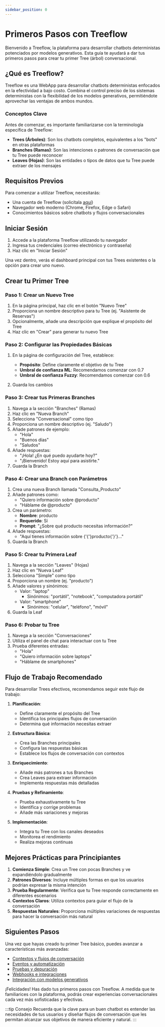 ```yaml
---
sidebar_position: 0
---
```


# Primeros Pasos con Treeflow

Bienvenido a Treeflow, la plataforma para desarrollar chatbots deterministas potenciados por modelos generativos. Esta guía te ayudará a dar tus primeros pasos para crear tu primer Tree (árbol) conversacional.

## ¿Qué es Treeflow?

Treeflow es una WebApp para desarrollar chatbots deterministas enfocados en la efectividad a bajo costo. Combina el control preciso de los sistemas deterministas con la flexibilidad de los modelos generativos, permitiéndote aprovechar las ventajas de ambos mundos.

### Conceptos Clave

Antes de comenzar, es importante familiarizarse con la terminología específica de Treeflow:

- **Trees (Árboles)**: Son los chatbots completos, equivalentes a los "bots" en otras plataformas
- **Branches (Ramas)**: Son las intenciones o patrones de conversación que tu Tree puede reconocer
- **Leaves (Hojas)**: Son las entidades o tipos de datos que tu Tree puede extraer de los mensajes

## Requisitos Previos

Para comenzar a utilizar Treeflow, necesitarás:

- Una cuenta de Treeflow (solicítala [aquí](https://google.com))
- Navegador web moderno (Chrome, Firefox, Edge o Safari)
- Conocimientos básicos sobre chatbots y flujos conversacionales

## Iniciar Sesión

1. Accede a la plataforma Treeflow utilizando tu navegador
2. Ingresa tus credenciales (correo electrónico y contraseña)
3. Haz clic en "Iniciar Sesión"

Una vez dentro, verás el dashboard principal con tus Trees existentes o la opción para crear uno nuevo.

## Crear tu Primer Tree

### Paso 1: Crear un Nuevo Tree

1. En la página principal, haz clic en el botón "Nuevo Tree"
2. Proporciona un nombre descriptivo para tu Tree (ej. "Asistente de Reservas")
3. Opcionalmente, añade una descripción que explique el propósito del Tree
4. Haz clic en "Crear" para generar tu nuevo Tree

### Paso 2: Configurar las Propiedades Básicas

1. En la página de configuración del Tree, establece:
   - **Propósito**: Define claramente el objetivo de tu Tree
   - **Umbral de confianza ML**: Recomendamos comenzar con 0.7
   - **Umbral de confianza Fuzzy**: Recomendamos comenzar con 0.6

2. Guarda los cambios

### Paso 3: Crear tus Primeras Branches

1. Navega a la sección "Branches" (Ramas)
2. Haz clic en "Nueva Branch"
3. Selecciona "Conversacional" como tipo
4. Proporciona un nombre descriptivo (ej. "Saludo")
5. Añade patrones de ejemplo:
   - "Hola"
   - "Buenos días"
   - "Saludos"
6. Añade respuestas:
   - "¡Hola! ¿En qué puedo ayudarte hoy?"
   - "¡Bienvenido! Estoy aquí para asistirte."
7. Guarda la Branch

### Paso 4: Crear una Branch con Parámetros

1. Crea una nueva Branch llamada "Consulta_Producto"
2. Añade patrones como:
   - "Quiero información sobre @producto"
   - "Háblame de @producto"
3. Crea un parámetro:
   - **Nombre**: producto
   - **Requerido**: Sí
   - **Prompt**: "¿Sobre qué producto necesitas información?"
4. Añade respuestas:
   - "Aquí tienes información sobre {'{'}producto{'}'}..."
5. Guarda la Branch

### Paso 5: Crear tu Primera Leaf

1. Navega a la sección "Leaves" (Hojas)
2. Haz clic en "Nueva Leaf"
3. Selecciona "Simple" como tipo
4. Proporciona un nombre (ej. "producto")
5. Añade valores y sinónimos:
   - Valor: "laptop"
     - Sinónimos: "portátil", "notebook", "computadora portátil"
   - Valor: "smartphone"
     - Sinónimos: "celular", "teléfono", "móvil"
6. Guarda la Leaf

### Paso 6: Probar tu Tree

1. Navega a la sección "Conversaciones"
2. Utiliza el panel de chat para interactuar con tu Tree
3. Prueba diferentes entradas:
   - "Hola"
   - "Quiero información sobre laptops"
   - "Háblame de smartphones"

## Flujo de Trabajo Recomendado

Para desarrollar Trees efectivos, recomendamos seguir este flujo de trabajo:

1. **Planificación**:
   - Define claramente el propósito del Tree
   - Identifica los principales flujos de conversación
   - Determina qué información necesitas extraer

2. **Estructura Básica**:
   - Crea las Branches principales
   - Configura las respuestas básicas
   - Establece los flujos de conversación con contextos

3. **Enriquecimiento**:
   - Añade más patrones a tus Branches
   - Crea Leaves para extraer información
   - Implementa respuestas más detalladas

4. **Pruebas y Refinamiento**:
   - Prueba exhaustivamente tu Tree
   - Identifica y corrige problemas
   - Añade más variaciones y mejoras

5. **Implementación**:
   - Integra tu Tree con los canales deseados
   - Monitorea el rendimiento
   - Realiza mejoras continuas

## Mejores Prácticas para Principiantes

1. **Comienza Simple**: Crea un Tree con pocas Branches y ve expandiéndolo gradualmente
2. **Patrones Diversos**: Incluye múltiples formas en que los usuarios podrían expresar la misma intención
3. **Prueba Regularmente**: Verifica que tu Tree responde correctamente en diferentes escenarios
4. **Contextos Claros**: Utiliza contextos para guiar el flujo de la conversación
5. **Respuestas Naturales**: Proporciona múltiples variaciones de respuestas para hacer la conversación más natural

## Siguientes Pasos

Una vez que hayas creado tu primer Tree básico, puedes avanzar a características más avanzadas:

- [Contextos y flujos de conversación](./Contexts)
- [Eventos y automatización](./Events)
- [Pruebas y depuración](./Testing)
- [Webhooks e integraciones](../Advanced/Webhooks)
- [Integración con modelos generativos](../Advanced/GenerativeIntegration)

¡Felicidades! Has dado tus primeros pasos con Treeflow. A medida que te familiarices con la plataforma, podrás crear experiencias conversacionales cada vez más sofisticadas y efectivas.

:::tip Consejo
Recuerda que la clave para un buen chatbot es entender las necesidades de tus usuarios y diseñar flujos de conversación que les permitan alcanzar sus objetivos de manera eficiente y natural.
:::

